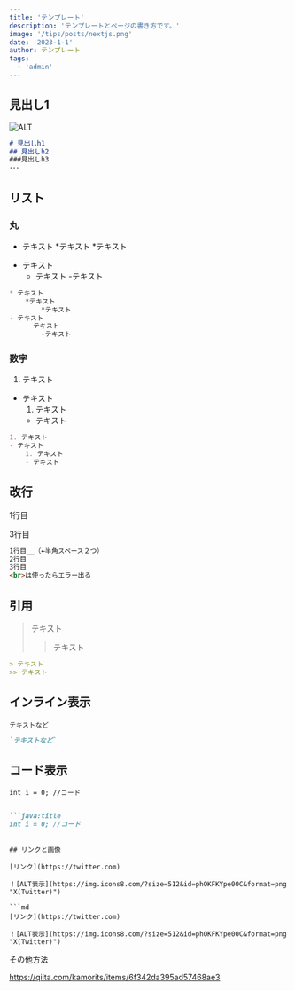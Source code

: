 ```yaml
---
title: 'テンプレート'
description: 'テンプレートとページの書き方です。'
image: '/tips/posts/nextjs.png'
date: '2023-1-1'
author: テンプレート
tags:
  - 'admin'
---
```


## 見出し1

![ALT](https://media.discordapp.net/ephemeral-attachments/1137278981809393674/1199010738438668328/340153c958ce62e92e1c6b0f8402b035.png?ex=65c0fcc4&is=65ae87c4&hm=17870c26175922f667f4e814bc459fc9cc0a04bc8caa9a6c8b6ee3085d9d3d2b&)

```md
# 見出しh1
## 見出しh2
###見出しh3
･･･
```

## リスト

### 丸

* テキスト
	*テキスト
		*テキスト
- テキスト
	- テキスト
		-テキスト

```md
* テキスト
	*テキスト
		*テキスト
- テキスト
	- テキスト
		-テキスト
```

### 数字

1. テキスト
- テキスト
	1. テキスト
	- テキスト

```md
1. テキスト
- テキスト
	1. テキスト
	- テキスト
```

## 改行

1行目  
  
3行目

```md
1行目__（←半角スペース２つ）
2行目  
3行目
<br>は使ったらエラー出る
```

## 引用

> テキスト
>> テキスト

```md
> テキスト
>> テキスト
```

## インライン表示

`テキストなど`

```md
`テキストなど`
```

## コード表示

```java:title
int i = 0; //コード
```

```md

```java:title
int i = 0; //コード
```

```

## リンクと画像

[リンク](https://twitter.com)

！[ALT表示](https://img.icons8.com/?size=512&id=phOKFKYpe00C&format=png "X(Twitter)")

```md
[リンク](https://twitter.com)

！[ALT表示](https://img.icons8.com/?size=512&id=phOKFKYpe00C&format=png "X(Twitter)")
```


その他方法

https://qiita.com/kamorits/items/6f342da395ad57468ae3